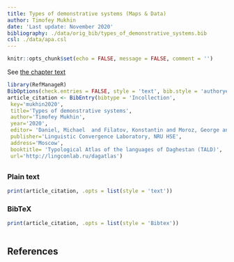 ```yaml
---
title: Types of demonstrative systems (Maps & Data)
author: Timofey Mukhin
date: 'Last update: November 2020'
bibliography: ./data/orig_bib/types_of_demonstrative_systems.bib
csl: ./data/apa.csl
---
```


```r
knitr::opts_chunk$set(echo = FALSE, message = FALSE, comment = '')
```

See [the chapter text](1_types_of_demonstrative_systems.html)

```r
library(RefManageR)
BibOptions(check.entries = FALSE, style = 'text', bib.style = 'authoryear')
article_citation <- BibEntry(bibtype = 'Incollection', 
 key='mukhin2020',
 title='Types of demonstrative systems',
 author='Timofey Mukhin',
 year='2020',
 editor= 'Daniel, Michael  and Filatov, Konstantin and Moroz, George and Mukhin, Timofey and Naccarato, Chiara and Verhees, Samira',
 publisher='Linguistic Convergence Laboratory, NRU HSE',
 address='Moscow',
 booktitle= 'Typological Atlas of the languages of Daghestan (TALD)',
 url='http://lingconlab.ru/dagatlas')
```

## {.tabset .tabset-fade .tabset-pills} 

### Plain text
```r
print(article_citation, .opts = list(style = 'text'))
```

### BibTeX

```r
print(article_citation, .opts = list(style = 'Bibtex'))
```

```r
```

## References
